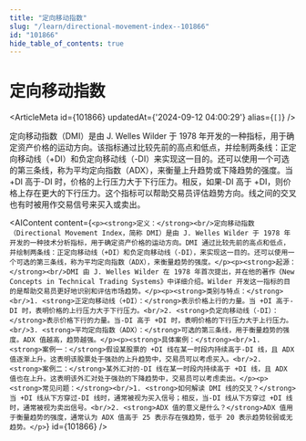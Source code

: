 ```yaml
---
title: "定向移动指数"
slug: "/learn/directional-movement-index--101866"
id: "101866"
hide_table_of_contents: true
---
```



# 定向移动指数

<ArticleMeta id={101866} updatedAt={'2024-09-12 04:00:29'} alias={`[]`} />
<div className='border-solid border-b border-t-0 my-4 border-[var(--ifm-color-gray-300)]' />

定向移动指数（DMI）是由 J. Welles Wilder 于 1978 年开发的一种指标，用于确定资产价格的运动方向。该指标通过比较先前的高点和低点，并绘制两条线：正定向移动线（+DI）和负定向移动线（-DI）来实现这一目的。还可以使用一个可选的第三条线，称为平均定向指数（ADX），来衡量上升趋势或下降趋势的强度。当 +DI 高于-DI 时，价格的上行压力大于下行压力。相反，如果-DI 高于 +DI，则价格上存在更大的下行压力。这个指标可以帮助交易员评估趋势方向。线之间的交叉也有时被用作交易信号来买入或卖出。

<AIContent content={`<p><strong>定义：</strong><br/>定向移动指数（Directional Movement Index，简称 DMI）是由 J. Welles Wilder 于 1978 年开发的一种技术分析指标，用于确定资产价格的运动方向。DMI 通过比较先前的高点和低点，并绘制两条线：正定向移动线（+DI）和负定向移动线（-DI），来实现这一目的。还可以使用一个可选的第三条线，称为平均定向指数（ADX），来衡量趋势的强度。</p><p><strong>起源：</strong><br/>DMI 由 J. Welles Wilder 在 1978 年首次提出，并在他的著作《New Concepts in Technical Trading Systems》中详细介绍。Wilder 开发这一指标的目的是帮助交易员更好地识别和评估市场趋势。</p><p><strong>类别与特点：</strong><br/>1. <strong>正定向移动线（+DI）：</strong>表示价格上行的力量。当 +DI 高于-DI 时，表明价格的上行压力大于下行压力。<br/>2. <strong>负定向移动线（-DI）：</strong>表示价格下行的力量。当-DI 高于 +DI 时，表明价格的下行压力大于上行压力。<br/>3. <strong>平均定向指数（ADX）：</strong>可选的第三条线，用于衡量趋势的强度。ADX 值越高，趋势越强。</p><p><strong>具体案例：</strong><br/>1. <strong>案例一：</strong>假设某股票的 +DI 线在某一时段内持续高于-DI 线，且 ADX 值逐渐上升。这表明该股票处于强劲的上升趋势中，交易员可以考虑买入。<br/>2. <strong>案例二：</strong>某外汇对的-DI 线在某一时段内持续高于 +DI 线，且 ADX 值也在上升。这表明该外汇对处于强劲的下降趋势中，交易员可以考虑卖出。</p><p><strong>常见问题：</strong><br/>1. <strong>如何解读 DMI 线的交叉？</strong>当 +DI 线从下方穿过-DI 线时，通常被视为买入信号；相反，当-DI 线从下方穿过 +DI 线时，通常被视为卖出信号。<br/>2. <strong>ADX 值的意义是什么？</strong>ADX 值用于衡量趋势的强度，通常认为 ADX 值高于 25 表示存在强趋势，低于 20 表示趋势较弱或无趋势。</p>`} id={101866} />
